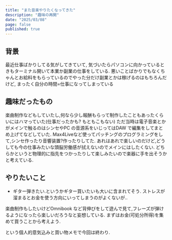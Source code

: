 ```yaml
---
title: "また音楽やりたくなってきた"
description: "趣味の再開"
date: "2025/03/08"
page: false
published: true 
---
```


## 背景
最近仕事ばかりしてる気がしてきていて, 気づいたらパソコンに向かっているときもターミナル開いて本業か副業の仕事をしている.
悪いことばかりでもなくちゃんとお給料をもらっているのでやった分だけ副業とかは稼げるのはもちろんだけど, まったく自分の時間=仕事になってしまっている


## 趣味だったもの
楽曲制作などもしていたし,何なら少し報酬もらって制作したこともあったくらいにはハマっていた(仕事だったかも? もともこもない)
ただ当時は電子音楽とかがメインで触るのはシンセやPC の音源系をいじってはDAW で編集をしてまとめ上げてなどしていた.
Max4Liveなど使ってパッチングのプログラミングをして,シンセ作ったり音響装置?作ったりしてた.
あれはあれで楽しいのだけど,どうしても今の仕事みたいな頭脳労働感が拭えないのでメインにはしたくない.
どちらかというと物理的に指先をつかったりして楽しみたいので楽器に手を出そうかと考えている.

## やりたいこと
* ギター弾きたい.というかギター買いたいも大いに含まれてそう.
ストレスが溜まるとお金を使う方向にいってしまうのがよくないが..

楽曲制作もしたいけどOmnibook など背伸びをして遊んで見て,フレーズが弾けるようになったら楽しいだろうなと妄想している.
まずはお金(可処分所得)を集めて買うことから考えよう.


という個人的意気込みと買い物メモで今回は終わり.
